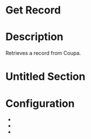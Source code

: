 ﻿# Get Record

# Description

Retrieves a record from Coupa.

# Untitled Section

# Configuration

* 
* 









*
